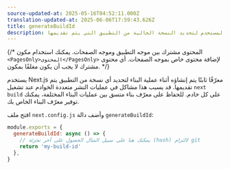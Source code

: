 ```yaml
---
source-updated-at: 2025-05-16T04:52:11.000Z
translation-updated-at: 2025-06-06T17:59:43.626Z
title: generateBuildId
description: تكوين معرّف البناء المستخدم لتحديد النسخة الحالية من التطبيق التي يتم تقديمها.
---
```


{/* المحتوى مشترك بين موجه التطبيق وموجه الصفحات. يمكنك استخدام مكون `<PagesOnly>المحتوى</PagesOnly>` لإضافة محتوى خاص بموجه الصفحات. أي محتوى مشترك لا يجب أن يكون مغلفًا بمكون. */}

يستخدم Next.js معرّفًا ثابتًا يتم إنشاؤه أثناء عملية البناء لتحديد أي نسخة من التطبيق يتم تقديمها. قد يسبب هذا مشاكل في عمليات النشر متعددة الخوادم عند تشغيل `next build` على كل خادم. للحفاظ على معرّف بناء متسق بين عمليات البناء المختلفة، يمكنك توفير معرّف البناء الخاص بك.

افتح ملف `next.config.js` وأضف دالة `generateBuildId`:

```js filename="next.config.js"
module.exports = {
  generateBuildId: async () => {
    // يمكنك هنا على سبيل المثال الحصول على آخر تجزئة (hash) لالتزام git
    return 'my-build-id'
  },
}
```